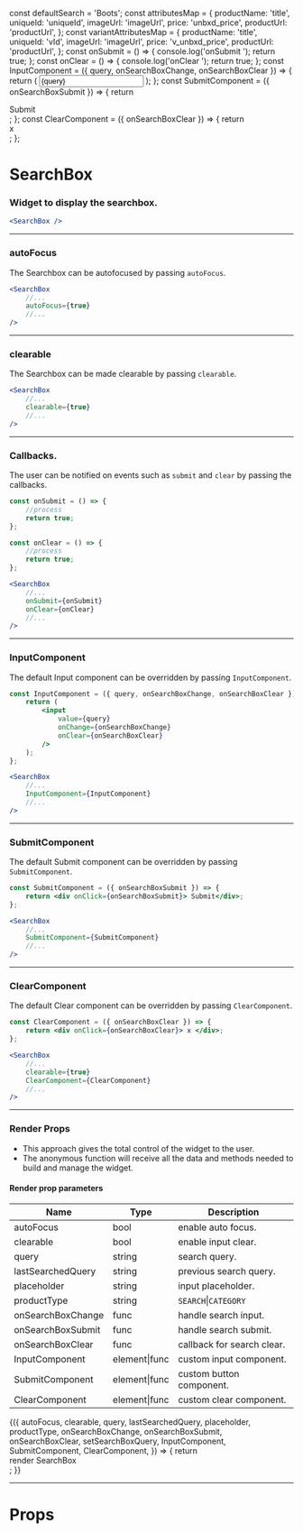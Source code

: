 
const defaultSearch = 'Boots';
const attributesMap = {
    productName: 'title',
    uniqueId: 'uniqueId',
    imageUrl: 'imageUrl',
    price: 'unbxd_price',
    productUrl: 'productUrl',
};
const variantAttributesMap = {
    productName: 'title',
    uniqueId: 'vId',
    imageUrl: 'imageUrl',
    price: 'v_unbxd_price',
    productUrl: 'productUrl',
};
const onSubmit = () => {
    console.log('onSubmit ');
    return true;
};
const onClear = () => {
    console.log('onClear ');
    return true;
};
const InputComponent = ({ query, onSearchBoxChange, onSearchBoxClear }) => {
    return (
        <input
            value={query}
            onChange={onSearchBoxChange}
            onClear={onSearchBoxClear}
        />
    );
};
const SubmitComponent = ({ onSearchBoxSubmit }) => {
    return <div onClick={onSearchBoxSubmit}> Submit</div>;
};
const ClearComponent = ({ onSearchBoxClear }) => {
    return <div onClick={onSearchBoxClear}> x </div>;
};

<Meta title="SearchBox" component={SearchBox} />

# SearchBox

### Widget to display the searchbox.

```jsx
<SearchBox />
```

<Preview>
    <Story name="default">
        <UnbxdSearchWrapper
            siteKey="wildearthclone-neto-com-au808941566310465"
            apiKey="e6959ae0b643d51b565dc3e01bf41ec1"
        >
            <SearchBox />
            <Products
                attributesMap={attributesMap}
                showVariants={true}
                variantAttributesMap={variantAttributesMap}
            />
            <div className="hidden">
                <SearchBox defaultSearch={defaultSearch} />
            </div>
        </UnbxdSearchWrapper>
    </Story>
</Preview>

---

### autoFocus

The Searchbox can be autofocused by passing `autoFocus`.

```jsx
<SearchBox
    //...
    autoFocus={true}
    //...
/>
```

<Preview>
    <Story name="with autoFocus">
        <UnbxdSearchWrapper
            siteKey="wildearthclone-neto-com-au808941566310465"
            apiKey="e6959ae0b643d51b565dc3e01bf41ec1"
        >
            <SearchBox autoFocus={true} />
            <Products
                attributesMap={attributesMap}
                showVariants={true}
                variantAttributesMap={variantAttributesMap}
            />
            <div className="hidden">
                <SearchBox defaultSearch={defaultSearch} />
            </div>
        </UnbxdSearchWrapper>
    </Story>
</Preview>

---

### clearable

The Searchbox can be made clearable by passing `clearable`.

```jsx
<SearchBox
    //...
    clearable={true}
    //...
/>
```

<Preview>
    <Story name="with clearable">
        <UnbxdSearchWrapper
            siteKey="wildearthclone-neto-com-au808941566310465"
            apiKey="e6959ae0b643d51b565dc3e01bf41ec1"
        >
            <SearchBox clearable={true} />
            <Products
                attributesMap={attributesMap}
                showVariants={true}
                variantAttributesMap={variantAttributesMap}
            />
            <div className="hidden">
                <SearchBox defaultSearch={defaultSearch} />
            </div>
        </UnbxdSearchWrapper>
    </Story>
</Preview>

---

### Callbacks.

The user can be notified on events such as `submit` and `clear` by passing the callbacks.

```js
const onSubmit = () => {
    //process
    return true;
};

const onClear = () => {
    //process
    return true;
};
```

```jsx
<SearchBox
    //...
    onSubmit={onSubmit}
    onClear={onClear}
    //...
/>
```

<Preview>
    <Story name="with calllbacks">
        <UnbxdSearchWrapper
            siteKey="wildearthclone-neto-com-au808941566310465"
            apiKey="e6959ae0b643d51b565dc3e01bf41ec1"
        >
            <SearchBox onSubmit={onSubmit} onClear={onClear} />
            <Products
                attributesMap={attributesMap}
                showVariants={true}
                variantAttributesMap={variantAttributesMap}
            />
            <div className="hidden">
                <SearchBox defaultSearch={defaultSearch} />
            </div>
        </UnbxdSearchWrapper>
    </Story>
</Preview>

---

### InputComponent

The default Input component can be overridden by passing `InputComponent`.

```jsx
const InputComponent = ({ query, onSearchBoxChange, onSearchBoxClear }) => {
    return (
        <input
            value={query}
            onChange={onSearchBoxChange}
            onClear={onSearchBoxClear}
        />
    );
};
```

```jsx
<SearchBox
    //...
    InputComponent={InputComponent}
    //...
/>
```

<Preview>
    <Story name="with InputComponent">
        <UnbxdSearchWrapper
            siteKey="wildearthclone-neto-com-au808941566310465"
            apiKey="e6959ae0b643d51b565dc3e01bf41ec1"
        >
            <SearchBox InputComponent={InputComponent} />
            <Products
                attributesMap={attributesMap}
                showVariants={true}
                variantAttributesMap={variantAttributesMap}
            />
            <div className="hidden">
                <SearchBox defaultSearch={defaultSearch} />
            </div>
        </UnbxdSearchWrapper>
    </Story>
</Preview>

---

### SubmitComponent

The default Submit component can be overridden by passing `SubmitComponent`.

```jsx
const SubmitComponent = ({ onSearchBoxSubmit }) => {
    return <div onClick={onSearchBoxSubmit}> Submit</div>;
};
```

```jsx
<SearchBox
    //...
    SubmitComponent={SubmitComponent}
    //...
/>
```

<Preview>
    <Story name="with SubmitComponent">
        <UnbxdSearchWrapper
            siteKey="wildearthclone-neto-com-au808941566310465"
            apiKey="e6959ae0b643d51b565dc3e01bf41ec1"
        >
            <SearchBox SubmitComponent={SubmitComponent} />
            <Products
                attributesMap={attributesMap}
                showVariants={true}
                variantAttributesMap={variantAttributesMap}
            />
            <div className="hidden">
                <SearchBox defaultSearch={defaultSearch} />
            </div>
        </UnbxdSearchWrapper>
    </Story>
</Preview>

---

### ClearComponent

The default Clear component can be overridden by passing `ClearComponent`.

```jsx
const ClearComponent = ({ onSearchBoxClear }) => {
    return <div onClick={onSearchBoxClear}> x </div>;
};
```

```jsx
<SearchBox
    //...
    clearable={true}
    ClearComponent={ClearComponent}
    //...
/>
```

<Preview>
    <Story name="with ClearComponent">
        <UnbxdSearchWrapper
            siteKey="wildearthclone-neto-com-au808941566310465"
            apiKey="e6959ae0b643d51b565dc3e01bf41ec1"
        >
            <SearchBox clearable={true} ClearComponent={ClearComponent} />
            <Products
                attributesMap={attributesMap}
                showVariants={true}
                variantAttributesMap={variantAttributesMap}
            />
            <div className="hidden">
                <SearchBox defaultSearch={defaultSearch} />
            </div>
        </UnbxdSearchWrapper>
    </Story>
</Preview>

---

### Render Props

-   This approach gives the total control of the widget to the user.
-   The anonymous function will receive all the data and methods needed to build and manage the widget.

#### Render prop parameters

| Name              | Type          | Description                |
| ----------------- | ------------- | -------------------------- |
| autoFocus         | bool          | enable auto focus.         |
| clearable         | bool          | enable input clear.        |
| query             | string        | search query.              |
| lastSearchedQuery | string        | previous search query.     |
| placeholder       | string        | input placeholder.         |
| productType       | string        | `SEARCH`\|`CATEGORY`       |
| onSearchBoxChange | func          | handle search input.       |
| onSearchBoxSubmit | func          | handle search submit.      |
| onSearchBoxClear  | func          | callback for search clear. |
| InputComponent    | element\|func | custom input component.    |
| SubmitComponent   | element\|func | custom button component.   |
| ClearComponent    | element\|func | custom clear component.    |

<Preview>
    <Story name="with render props">
        <UnbxdSearchWrapper
            siteKey="wildearthclone-neto-com-au808941566310465"
            apiKey="e6959ae0b643d51b565dc3e01bf41ec1"
        >
            <SearchBox>
                {({
                    autoFocus,
                    clearable,
                    query,
                    lastSearchedQuery,
                    placeholder,
                    productType,
                    onSearchBoxChange,
                    onSearchBoxSubmit,
                    onSearchBoxClear,
                    setSearchBoxQuery,
                    InputComponent,
                    SubmitComponent,
                    ClearComponent,
                }) => {
                    return <div>render SearchBox</div>;
                }}
            </SearchBox>
            <Products
                attributesMap={attributesMap}
                showVariants={true}
                variantAttributesMap={variantAttributesMap}
            />
            <div className="hidden">
                <SearchBox defaultSearch={defaultSearch} />
            </div>
        </UnbxdSearchWrapper>
    </Story>
</Preview>

---

# Props

<Props of={SearchBox} />

